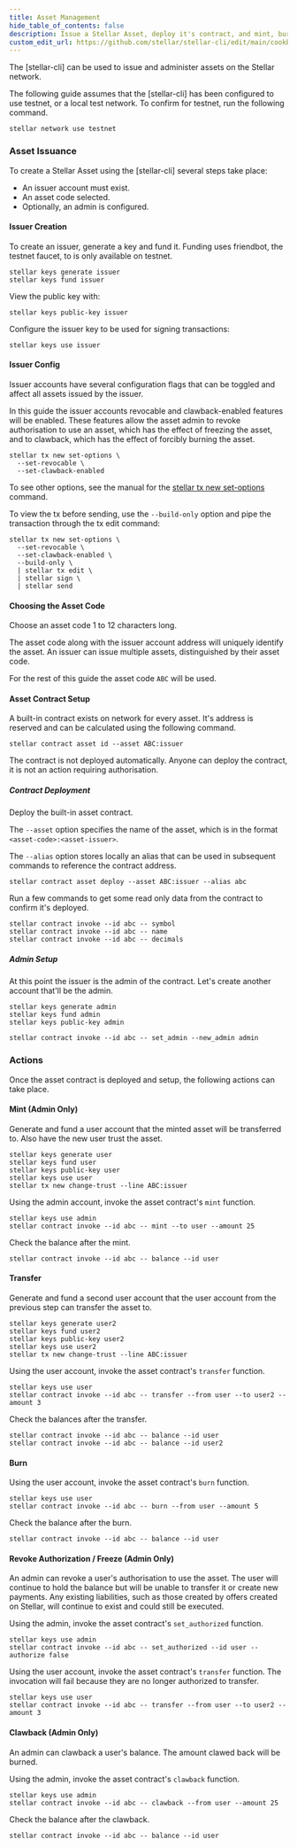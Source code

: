 ```yaml
---
title: Asset Management
hide_table_of_contents: false
description: Issue a Stellar Asset, deploy it's contract, and mint, burn, freeze, and clawback.
custom_edit_url: https://github.com/stellar/stellar-cli/edit/main/cookbook/asset-management.mdx
---
```


The [stellar-cli] can be used to issue and administer assets on the Stellar network.

The following guide assumes that the [stellar-cli] has been configured to use testnet, or a local test network. To confirm for testnet, run the following command.

```
stellar network use testnet
```

### Asset Issuance

To create a Stellar Asset using the [stellar-cli] several steps take place:
- An issuer account must exist.
- An asset code selected.
- Optionally, an admin is configured.

#### Issuer Creation

To create an issuer, generate a key and fund it. Funding uses friendbot, the testnet faucet, to is only available on testnet.

```
stellar keys generate issuer
stellar keys fund issuer
```

View the public key with:

```
stellar keys public-key issuer
```

Configure the issuer key to be used for signing transactions:

```
stellar keys use issuer
```

#### Issuer Config

Issuer accounts have several configuration flags that can be toggled and affect all assets issued by the issuer.

In this guide the issuer accounts revocable and clawback-enabled features will be enabled. These features allow the asset admin to revoke authorisation to use an asset, which has the effect of freezing the asset, and to clawback, which has the effect of forcibly burning the asset.

```
stellar tx new set-options \
  --set-revocable \
  --set-clawback-enabled
```

To see other options, see the manual for the [stellar tx new set-options](https://developers.stellar.org/docs/tools/cli/stellar-cli#stellar-tx-new-set-options) command.

To view the tx before sending, use the `--build-only` option and pipe the transaction through the tx edit command:
```
stellar tx new set-options \
  --set-revocable \
  --set-clawback-enabled \
  --build-only \
  | stellar tx edit \
  | stellar sign \
  | stellar send
```

#### Choosing the Asset Code

Choose an asset code 1 to 12 characters long.

The asset code along with the issuer account address will uniquely identify the asset. An issuer can issue multiple assets, distinguished by their asset code.

For the rest of this guide the asset code `ABC` will be used.

#### Asset Contract Setup

A built-in contract exists on network for every asset. It's address is reserved and can be calculated using the following command.

```
stellar contract asset id --asset ABC:issuer
```

The contract is not deployed automatically. Anyone can deploy the contract, it is not an action requiring authorisation.

##### Contract Deployment

Deploy the built-in asset contract.

The `--asset` option specifies the name of the asset, which is in the format `<asset-code>:<asset-issuer>`.

The `--alias` option stores locally an alias that can be used in subsequent commands to reference the contract address.

```
stellar contract asset deploy --asset ABC:issuer --alias abc
```

Run a few commands to get some read only data from the contract to confirm it's deployed.

```
stellar contract invoke --id abc -- symbol
stellar contract invoke --id abc -- name
stellar contract invoke --id abc -- decimals
```

##### Admin Setup
At this point the issuer is the admin of the contract.
Let's create another account that'll be the admin.
```
stellar keys generate admin
stellar keys fund admin
stellar keys public-key admin
```
```
stellar contract invoke --id abc -- set_admin --new_admin admin
```

### Actions

Once the asset contract is deployed and setup, the following actions can take place.

#### Mint (Admin Only)

Generate and fund a user account that the minted asset will be transferred to. Also have the new user trust the asset.

```
stellar keys generate user
stellar keys fund user
stellar keys public-key user
stellar keys use user
stellar tx new change-trust --line ABC:issuer
```

Using the admin account, invoke the asset contract's `mint` function.

```
stellar keys use admin
stellar contract invoke --id abc -- mint --to user --amount 25
```

Check the balance after the mint.

```
stellar contract invoke --id abc -- balance --id user
```

#### Transfer

Generate and fund a second user account that the user account from the previous step can transfer the asset to.

```
stellar keys generate user2
stellar keys fund user2
stellar keys public-key user2
stellar keys use user2
stellar tx new change-trust --line ABC:issuer
```

Using the user account, invoke the asset contract's `transfer` function.

```
stellar keys use user
stellar contract invoke --id abc -- transfer --from user --to user2 --amount 3
```

Check the balances after the transfer.

```
stellar contract invoke --id abc -- balance --id user
stellar contract invoke --id abc -- balance --id user2
```

#### Burn

Using the user account, invoke the asset contract's `burn` function.

```
stellar keys use user
stellar contract invoke --id abc -- burn --from user --amount 5
```

Check the balance after the burn.

```
stellar contract invoke --id abc -- balance --id user
```

#### Revoke Authorization / Freeze (Admin Only)

An admin can revoke a user's authorisation to use the asset. The user will continue to hold the balance but will be unable to transfer it or create new payments. Any existing liabilities, such as those created by offers created on Stellar, will continue to exist and could still be executed.

Using the admin, invoke the asset contract's `set_authorized` function.

```
stellar keys use admin
stellar contract invoke --id abc -- set_authorized --id user --authorize false
```

Using the user account, invoke the asset contract's `transfer` function. The invocation will fail because they are no longer authorized to transfer.

```
stellar keys use user
stellar contract invoke --id abc -- transfer --from user --to user2 --amount 3
```

#### Clawback (Admin Only)

An admin can clawback a user's balance. The amount clawed back will be burned.

Using the admin, invoke the asset contract's `clawback` function.

```
stellar keys use admin
stellar contract invoke --id abc -- clawback --from user --amount 25
```

Check the balance after the clawback.

```
stellar contract invoke --id abc -- balance --id user
```

